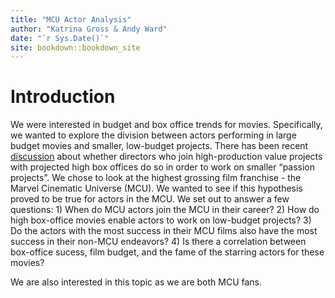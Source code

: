 ```yaml
--- 
title: "MCU Actor Analysis"
author: "Katrina Gross & Andy Ward"
date: "`r Sys.Date()`"
site: bookdown::bookdown_site
---
```


# Introduction

We were interested in budget and box office trends for movies. Specifically, we wanted to explore the division between actors performing in large budget movies and smaller, low-budget projects. There has been recent [discussion](https://www.newyorker.com/culture/the-front-row/2022-oscar-predictions-who-will-win-versus-who-should) about whether directors who join high-production value projects with projected high box offices do so in order to work on smaller “passion projects”. We chose to look at the highest grossing film franchise - the Marvel Cinematic Universe (MCU). We wanted to see if this hypothesis proved to be true for actors in the MCU. We set out to answer a few questions: 1) When do MCU actors join the MCU in their career? 2) How do high box-office movies enable actors to work on low-budget projects? 3) Do the actors with the most success in their MCU films also have the most success in their non-MCU endeavors? 4) Is there a correlation between box-office sucess, film budget, and the fame of the starring actors for these movies?

We are also interested in this topic as we are both MCU fans.
